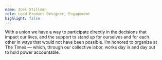```yaml
---
name: Joel Stillman
role: Lead Product Designer, Engagement
highlight: false
---
```

With a union we have a way to participate directly in the decisions that impact our lives, and the support to stand up for ourselves and for each other in ways that would not have been possible. I’m honored to organize at The Times — which, through our collective labor, works day in and day out to hold power accountable.
